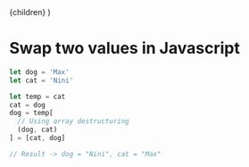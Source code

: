 
  <LayoutPost title="Javascript" metaTitle="Swap two values in Javascript">
    {children}
  </LayoutPost>
)

# Swap two values in Javascript

```jsx
let dog = 'Max'
let cat = 'Nini'

let temp = cat
cat = dog
dog = temp[
  // Using array destructuring
  (dog, cat)
] = [cat, dog]

// Result -> dog = "Nini", cat = "Max"
```
